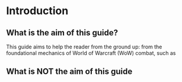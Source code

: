 # Introduction {#intro}

## What is the aim of this guide?

This guide aims to help the reader from the ground up: from the foundational mechanics of World of Warcraft (WoW) combat, such as 

## What is NOT the aim of this guide